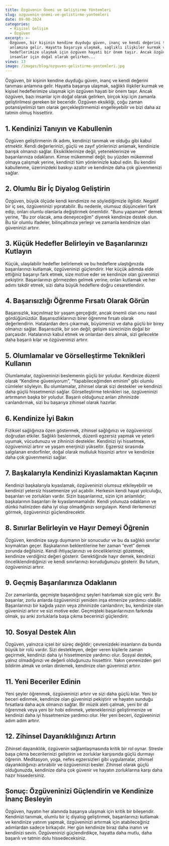 ```yaml
---
title: Özgüvenin Önemi ve Geliştirme Yöntemleri
slug: ozguvenin-onemi-ve-gelistirme-yontemleri
date: 09-08-2024
categories:
  - Kişisel Gelişim
  - Özgüven
excerpt: >-
  Özgüven, bir kişinin kendine duyduğu güven, inanç ve kendi değerini tanıması
  anlamına gelir. Hayatta başarıya ulaşmak, sağlıklı ilişkiler kurmak ve kişisel
  hedeflerimize ulaşmak için özgüven hayati bir önem taşır. Ancak özgüven, bazı
  insanlar için doğal olarak gelirken...
views: 13
image: /images/blog/ozguven-gelistirme-yontemleri.jpg
---
```


Özgüven, bir kişinin kendine duyduğu güven, inanç ve kendi değerini tanıması anlamına gelir. Hayatta başarıya ulaşmak, sağlıklı ilişkiler kurmak ve kişisel hedeflerimize ulaşmak için özgüven hayati bir önem taşır. Ancak özgüven, bazı insanlar için doğal olarak gelirken, birçok kişi için zamanla geliştirilmesi gereken bir beceridir. Özgüven eksikliği, çoğu zaman potansiyelimizi tam olarak gerçekleştirmemizi engelleyebilir ve bizi daha az tatmin olmuş hissettirir.

## 1. Kendinizi Tanıyın ve Kabullenin

Özgüven geliştirmenin ilk adımı, kendinizi tanımak ve olduğu gibi kabul etmektir. Kendi değerlerinizi, güçlü ve zayıf yönlerinizi anlamak, kendinizle barışık olmanızı sağlar. Eksikliklerinize değil, yeteneklerinize ve başarılarınıza odaklanın. Kimse mükemmel değil; bu yüzden mükemmel olmaya çalışmak yerine, kendinizi tüm yönlerinizle kabul edin. Bu kendini kabullenme, üzerinizdeki baskıyı azaltır ve kendinize daha çok güvenmenizi sağlar.

## 2. Olumlu Bir İç Diyalog Geliştirin

Özgüven, büyük ölçüde kendi kendimize ne söylediğimizle ilgilidir. Negatif bir iç ses, özgüveninizi yıpratabilir. Bu nedenle, olumsuz düşünceleri fark edip, onları olumlu olanlarla değiştirmek önemlidir. "Bunu yapamam" demek yerine, "Bu zor olacak, ama deneyeceğim" diyerek kendinize destek olun. Bu tür olumlu ifadeler, bilinçaltınıza yerleşir ve zamanla kendinize olan güveninizi artırır.

## 3. Küçük Hedefler Belirleyin ve Başarılarınızı Kutlayın

Küçük, ulaşılabilir hedefler belirlemek ve bu hedeflere ulaştığınızda başarılarınızı kutlamak, özgüveninizi güçlendirir. Her küçük adımda elde ettiğiniz başarıyı fark etmek, size motive eder ve kendinize olan güveninizi pekiştirir. Başarılarınızı görmezden gelmek yerine, onları kutlamak ve her adımı takdir etmek, sizi daha büyük hedeflere doğru cesaretlendirir.

## 4. Başarısızlığı Öğrenme Fırsatı Olarak Görün

Başarısızlık, kaçınılmaz bir yaşam gerçeğidir, ancak önemli olan onu nasıl gördüğünüzdür. Başarısızlıklarınızı birer öğrenme fırsatı olarak değerlendirin. Hatalardan ders çıkarmak, büyümenizi ve daha güçlü bir birey olmanızı sağlar. Başarısızlık, bir son değil; gelişim sürecinizin doğal bir parçasıdır. Hatalarınızı kabul etmek ve onlardan ders almak, sizi gelecekte daha başarılı kılar ve özgüveninizi artırır.

## 5. Olumlamalar ve Görselleştirme Teknikleri Kullanın

Olumlamalar, özgüveninizi beslemenin güçlü bir yoludur. Kendinize düzenli olarak “Kendime güveniyorum”, “Yapabileceğimden eminim” gibi olumlu cümleler söyleyin. Bu olumlamalar, zihinsel olarak sizi destekler ve kendinizi daha güçlü hissetmenizi sağlar. Görselleştirme teknikleri ise, özgüveninizi artırmanın başka bir yoludur. Başarılı olduğunuz anları zihninizde canlandırmak, sizi bu başarıya zihinsel olarak hazırlar.

## 6. Kendinize İyi Bakın

Fiziksel sağlığınıza özen göstermek, zihinsel sağlığınızı ve özgüveninizi doğrudan etkiler. Sağlıklı beslenmek, düzenli egzersiz yapmak ve yeterli uyumak, vücudunuzu ve zihninizi destekler. Kendinizi iyi hissetmek, özgüveninizi artırır ve yaşam enerjinizi yükseltir. Egzersiz sırasında salgılanan endorfinler, doğal olarak mutluluk hissinizi artırır ve kendinize daha çok güvenmenizi sağlar.

## 7. Başkalarıyla Kendinizi Kıyaslamaktan Kaçının

Kendinizi başkalarıyla kıyaslamak, özgüveninizi olumsuz etkileyebilir ve kendinizi yetersiz hissetmenize yol açabilir. Herkesin kendi hayat yolculuğu, başarıları ve zorlukları vardır. Sizin başarılarınız, sizin için anlamlıdır; başkalarının başarıları ile kıyaslanmamalıdır. Kendi yolunuza odaklanın ve dünkü halinizden daha iyi olup olmadığınızı sorgulayın. Kendi ilerlemenizi görmek, özgüveninizi güçlendirecektir.

## 8. Sınırlar Belirleyin ve Hayır Demeyi Öğrenin

Özgüven, kendinize saygı duymanın bir sonucudur ve bu da sağlıklı sınırlar koymaktan geçer. Başkalarının beklentilerine her zaman “evet” demek zorunda değilsiniz. Kendi ihtiyaçlarınızı ve önceliklerinizi gözetmek, kendinize verdiğiniz değeri gösterir. Gerektiğinde hayır demek, kendinizi önceliklendirdiğinizi ve kendi sınırlarınızı koruduğunuzu gösterir. Bu tutum, özgüveninizi artırır.

## 9. Geçmiş Başarılarınıza Odaklanın

Zor zamanlarda, geçmişte başardığınız şeyleri hatırlamak size güç verir. Bu başarılar, zorlu anlarda özgüveninizi yeniden inşa etmenize yardımcı olabilir. Başarılarınızı bir kağıda yazın veya zihninizde canlandırın; bu, kendinize olan güveninizi artırır ve sizi motive eder. Geçmişteki başarılarınızın farkında olmak, şu anki zorluklarla başa çıkma becerinizi güçlendirir.

## 10. Sosyal Destek Alın

Özgüven, yalnızca içsel bir süreç değildir; çevrenizdeki insanların da bunda büyük bir rolü vardır. Sizi destekleyen, değer veren kişilerle zaman geçirmek, kendinizi daha iyi hissetmenize yardımcı olur. Sosyal destek, yalnız olmadığınızı ve değerli olduğunuzu hissettirir. Yakın çevrenizden geri bildirim almak ve onları dinlemek, kendinize olan güveninizi artırır.

## 11. Yeni Beceriler Edinin

Yeni şeyler öğrenmek, özgüveninizi artırır ve sizi daha güçlü kılar. Yeni bir beceri edinmek, kendinize olan güveninizi pekiştirir ve hayatın sunduğu fırsatlara daha açık olmanızı sağlar. Bir müzik aleti çalmak, yeni bir dil öğrenmek veya yeni bir hobi edinmek, yeteneklerinizi geliştirmenize ve kendinizi daha iyi hissetmenize yardımcı olur. Her yeni beceri, özgüveninizi adım adım artırır.

## 12. Zihinsel Dayanıklılığınızı Artırın

Zihinsel dayanıklılık, özgüvenin sağlamlaşmasında kritik bir rol oynar. Stresle başa çıkma becerilerinizi geliştirin ve zorluklar karşısında güçlü durmayı öğrenin. Meditasyon, yoga, nefes egzersizleri gibi uygulamalar, zihinsel dayanıklılığınızı artırabilir ve özgüveninizi besler. Zihinsel olarak güçlü olduğunuzda, kendinize daha çok güvenir ve hayatın zorluklarına karşı daha hazır hissedersiniz.

## Sonuç: Özgüveninizi Güçlendirin ve Kendinize İnanç Besleyin

Özgüven, hayatın her alanında başarıya ulaşmak için kritik bir bileşendir. Kendinizi tanımak, olumlu bir iç diyalog geliştirmek, başarılarınızı kutlamak ve kendinize yatırım yapmak, özgüveninizi artırmak için atabileceğiniz adımlardan sadece birkaçıdır. Her gün kendinize biraz daha inanın ve kendinizi sevin. Özgüveninizi güçlendirdikçe, hayatta daha mutlu, daha başarılı ve tatmin dolu hissedeceksiniz.
